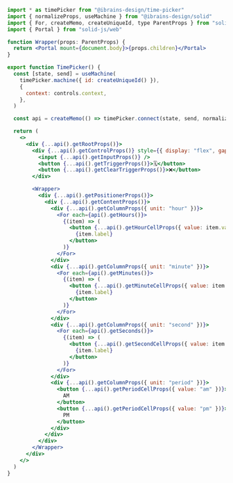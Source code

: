 ```jsx
import * as timePicker from "@ibrains-design/time-picker"
import { normalizeProps, useMachine } from "@ibrains-design/solid"
import { For, createMemo, createUniqueId, type ParentProps } from "solid-js"
import { Portal } from "solid-js/web"

function Wrapper(props: ParentProps) {
  return <Portal mount={document.body}>{props.children}</Portal>
}

export function TimePicker() {
  const [state, send] = useMachine(
    timePicker.machine({ id: createUniqueId() }),
    {
      context: controls.context,
    },
  )

  const api = createMemo(() => timePicker.connect(state, send, normalizeProps))

  return (
    <>
      <div {...api().getRootProps()}>
        <div {...api().getControlProps()} style={{ display: "flex", gap: "10px" }}>
          <input {...api().getInputProps()} />
          <button {...api().getTriggerProps()}>🗓</button>
          <button {...api().getClearTriggerProps()}>❌</button>
        </div>

        <Wrapper>
          <div {...api().getPositionerProps()}>
            <div {...api().getContentProps()}>
              <div {...api().getColumnProps({ unit: "hour" })}>
                <For each={api().getHours()}>
                  {(item) => (
                    <button {...api().getHourCellProps({ value: item.value })}>
                      {item.label}
                    </button>
                  )}
                </For>
              </div>
              <div {...api().getColumnProps({ unit: "minute" })}>
                <For each={api().getMinutes()}>
                  {(item) => (
                    <button {...api().getMinuteCellProps({ value: item.value })}>
                      {item.label}
                    </button>
                  )}
                </For>
              </div>
              <div {...api().getColumnProps({ unit: "second" })}>
                <For each={api().getSeconds()}>
                  {(item) => (
                    <button {...api().getSecondCellProps({ value: item.value })}>
                      {item.label}
                    </button>
                  )}
                </For>
              </div>
              <div {...api().getColumnProps({ unit: "period" })}>
                <button {...api().getPeriodCellProps({ value: "am" })}>
                  AM
                </button>
                <button {...api().getPeriodCellProps({ value: "pm" })}>
                  PM
                </button>
              </div>
            </div>
          </div>
        </Wrapper>
      </div>
    </>
  )
}
```
